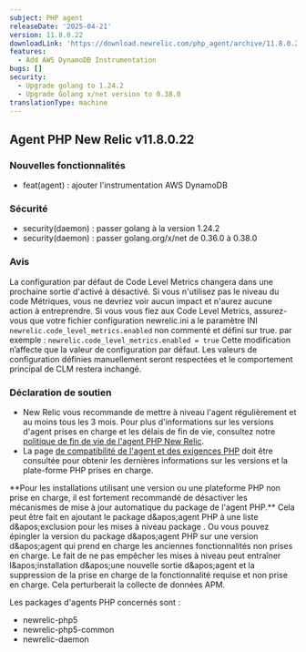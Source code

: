 ```yaml
---
subject: PHP agent
releaseDate: '2025-04-21'
version: 11.8.0.22
downloadLink: 'https://download.newrelic.com/php_agent/archive/11.8.0.22'
features:
  - Add AWS DynamoDB Instrumentation
bugs: []
security:
  - Upgrade golang to 1.24.2
  - Upgrade Golang x/net version to 0.38.0
translationType: machine
---
```


## Agent PHP New Relic v11.8.0.22

### Nouvelles fonctionnalités

* feat(agent) : ajouter l&apos;instrumentation AWS DynamoDB

### Sécurité

* security(daemon) : passer golang à la version 1.24.2
* security(daemon) : passer golang.org/x/net de 0.36.0 à 0.38.0

### Avis

La configuration par défaut de Code Level Metrics changera dans une prochaine sortie d&apos;activé à désactivé. Si vous n&apos;utilisez pas le niveau du code Métriques, vous ne devriez voir aucun impact et n&apos;aurez aucune action à entreprendre. Si vous vous fiez aux Code Level Metrics, assurez-vous que votre fichier configuration newrelic.ini a le paramètre INI `newrelic.code_level_metrics.enabled` non commenté et défini sur true. par exemple : `newrelic.code_level_metrics.enabled = true` Cette modification n’affecte que la valeur de configuration par défaut. Les valeurs de configuration définies manuellement seront respectées et le comportement principal de CLM restera inchangé.

### Déclaration de soutien

* New Relic vous recommande de mettre à niveau l&apos;agent régulièrement et au moins tous les 3 mois. Pour plus d&apos;informations sur les versions d&apos;agent prises en charge et les délais de fin de vie, consultez notre [politique de fin de vie de l&apos;agent PHP New Relic](https://docs.newrelic.com/docs/apm/agents/php-agent/getting-started/php-agent-eol-policy/).
* La page [de compatibilité de l&apos;agent et des exigences PHP](https://docs.newrelic.com/docs/apm/agents/php-agent/getting-started/php-agent-compatibility-requirements/) doit être consultée pour obtenir les dernières informations sur les versions et la plate-forme PHP prises en charge.

<Callout variant="important">
  **Pour les installations utilisant une version ou une plateforme PHP non prise en charge, il est fortement recommandé de désactiver les mécanismes de mise à jour automatique du package de l&apos;agent PHP.** Cela peut être fait en ajoutant le package d&amp;apos;agent PHP à une liste d&amp;apos;exclusion pour les mises à niveau package . Ou vous pouvez épingler la version du package d&amp;apos;agent PHP sur une version d&amp;apos;agent qui prend en charge les anciennes fonctionnalités non prises en charge. Le fait de ne pas empêcher les mises à niveau peut entraîner l&amp;apos;installation d&amp;apos;une nouvelle sortie d&amp;apos;agent et la suppression de la prise en charge de la fonctionnalité requise et non prise en charge. Cela perturberait la collecte de données APM.

  Les packages d&apos;agents PHP concernés sont :

  * newrelic-php5
  * newrelic-php5-common
  * newrelic-daemon
</Callout>